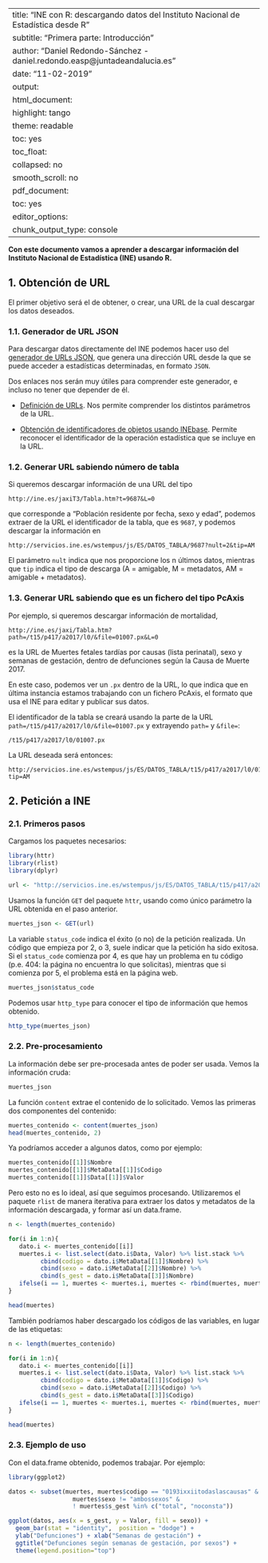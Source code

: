 
---
title: "INE con R: descargando datos del Instituto Nacional de Estadística desde R"
subtitle: "Primera parte: Introducción"
author: "Daniel Redondo-Sánchez - daniel.redondo.easp@juntadeandalucia.es"
date: "11-02-2019"
output:
  html_document:
    highlight: tango
    theme: readable    
    toc: yes
    toc_float:
      collapsed: no
      smooth_scroll: no
  pdf_document:
    toc: yes
editor_options: 
  chunk_output_type: console
---

**Con este documento vamos a aprender a descargar información del Instituto Nacional de Estadística (INE) usando R.**

## 1. Obtención de URL

El primer objetivo será el de obtener, o crear, una URL de la cual descargar los datos deseados.

### 1.1. Generador de URL JSON

Para descargar datos directamente del INE podemos hacer uso del [generador de URLs JSON](https://www.ine.es/dyngs/DataLab/manual.html?cid=66), que genera una dirección URL desde la que se puede acceder a estadísticas determinadas, en formato `JSON`.

Dos enlaces nos serán muy útiles para comprender este generador, e incluso no tener que depender de él.

* [Definición de URLs](https://www.ine.es/dyngs/DataLab/manual.html?cid=47). Nos permite comprender los distintos parámetros de la URL.

* [Obtención de identificadores de objetos usando INEbase](https://www.ine.es/dyngs/DataLab/es/manual.html?cid=1259945947403). Permite reconocer el identificador de la operación estadística que se incluye en la URL.

### 1.2. Generar URL sabiendo número de tabla

Si queremos descargar información de una URL del tipo

```{}
http://ine.es/jaxiT3/Tabla.htm?t=9687&L=0
```

que corresponde a "Población residente por fecha, sexo y edad", podemos extraer de la URL el identificador de la tabla, que es `9687`, y podemos descargar la información en 

```{}
http://servicios.ine.es/wstempus/js/ES/DATOS_TABLA/9687?nult=2&tip=AM
```

El parámetro `nult` indica que nos proporcione los n últimos datos, mientras que `tip` indica el tipo de descarga (A = amigable, M = metadatos, AM = amigable + metadatos).

### 1.3. Generar URL sabiendo que es un fichero del tipo PcAxis 

Por ejemplo, si queremos descargar información de mortalidad,

```{}
http://ine.es/jaxi/Tabla.htm?path=/t15/p417/a2017/l0/&file=01007.px&L=0
```

es la URL de Muertes fetales tardías por causas (lista perinatal), sexo y semanas de gestación, dentro de defunciones según la Causa de Muerte 2017.

En este caso, podemos ver un `.px` dentro de la URL, lo que indica que en última instancia estamos trabajando con un fichero PcAxis, el formato que usa el INE para editar y publicar sus datos.

El identificador de la tabla se creará usando la parte de la URL `path=/t15/p417/a2017/l0/&file=01007.px` y extrayendo `path=` y `&file=`:


```{}
/t15/p417/a2017/l0/01007.px
```

La URL deseada será entonces:

```{}
http://servicios.ine.es/wstempus/js/ES/DATOS_TABLA/t15/p417/a2017/l0/01007.px?tip=AM
```

## 2. Petición a INE

### 2.1. Primeros pasos

Cargamos los paquetes necesarios:
```{r message=FALSE}
library(httr)
library(rlist)
library(dplyr)
```

```{r}
url <- "http://servicios.ine.es/wstempus/js/ES/DATOS_TABLA/t15/p417/a2017/l0/01007.px?tip=AM"
```

Usamos la función `GET` del paquete `httr`, usando como único parámetro la URL obtenida en el paso anterior.

```{r peticion}
muertes_json <- GET(url)
```

La variable `status_code` indica el éxito (o no) de la petición realizada. Un código que empieza por 2, o 3, suele indicar que la petición ha sido exitosa. Si el `status_code` comienza por 4, es que hay un problema en tu código (p.e. 404: la página no encuentra lo que solicitas), mientras que si comienza por 5, el problema está en la página web.

```{r}
muertes_json$status_code
```

Podemos usar `http_type` para conocer el tipo de información que hemos obtenido.

```{r}
http_type(muertes_json)
```

### 2.2. Pre-procesamiento

La información debe ser pre-procesada antes de poder ser usada. Vemos la información cruda:

```{r}
muertes_json
```

La función `content` extrae el contenido de lo solicitado. Vemos las primeras dos componentes del contenido:

```{r}
muertes_contenido <- content(muertes_json)
head(muertes_contenido, 2)
```

Ya podríamos acceder a algunos datos, como por ejemplo:

```{r}
muertes_contenido[[1]]$Nombre
muertes_contenido[[1]]$MetaData[[1]]$Codigo
muertes_contenido[[1]]$Data[[1]]$Valor
```

Pero esto no es lo ideal, así que seguimos procesando. Utilizaremos el paquete `rlist` de manera iterativa para extraer los datos y metadatos de la información descargada, y formar así un data.frame.

```{r}
n <- length(muertes_contenido)

for(i in 1:n){
   dato.i <- muertes_contenido[[i]]
   muertes.i <- list.select(dato.i$Data, Valor) %>% list.stack %>%
         cbind(codigo = dato.i$MetaData[[1]]$Nombre) %>%
         cbind(sexo = dato.i$MetaData[[2]]$Nombre) %>%
         cbind(s_gest = dato.i$MetaData[[3]]$Nombre)
   ifelse(i == 1, muertes <- muertes.i, muertes <- rbind(muertes, muertes.i))
}

head(muertes)
```

También podríamos haber descargado los códigos de las variables, en lugar de las etiquetas:

```{r}
n <- length(muertes_contenido)

for(i in 1:n){
   dato.i <- muertes_contenido[[i]]
   muertes.i <- list.select(dato.i$Data, Valor) %>% list.stack %>%
         cbind(codigo = dato.i$MetaData[[1]]$Codigo) %>%
         cbind(sexo = dato.i$MetaData[[2]]$Codigo) %>%
         cbind(s_gest = dato.i$MetaData[[3]]$Codigo)
   ifelse(i == 1, muertes <- muertes.i, muertes <- rbind(muertes, muertes.i))
}

head(muertes)
```

### 2.3. Ejemplo de uso

Con el data.frame obtenido, podemos trabajar. Por ejemplo:

```{r}
library(ggplot2)

datos <- subset(muertes, muertes$codigo == "0193ixxiitodaslascausas" &
                  muertes$sexo != "ambossexos" &
                  ! muertes$s_gest %in% c("total", "noconsta"))

ggplot(datos, aes(x = s_gest, y = Valor, fill = sexo)) +
  geom_bar(stat = "identity",  position = "dodge") +
  ylab("Defunciones") + xlab("Semanas de gestación") +
  ggtitle("Defunciones según semanas de gestación, por sexos") +
  theme(legend.position="top")
```